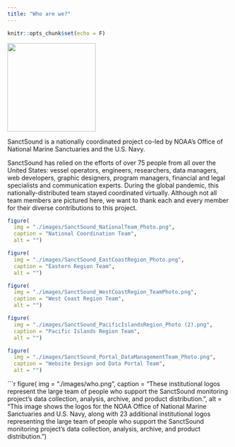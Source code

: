 ```yaml
---
title: "Who are we?"
---
```


```r
knitr::opts_chunk$set(echo = F)
```

<left>
![](./images/questions/SanctSound_logo.png){width="200"}
</left>

SanctSound is a nationally coordinated project co-led by NOAA’s Office of National Marine Sanctuaries and the U.S. Navy.

SanctSound has relied on the efforts of over 75 people from all over the United States: vessel operators, engineers, researchers, data managers, web developers, graphic designers, program managers, financial and legal specialists and communication experts. During the global pandemic, this nationally-distributed team stayed coordinated virtually. Although not all team members are pictured here, we want to thank each and every member for their diverse contributions to this project. 

```r
figure(
  img = "./images/SanctSound_NationalTeam_Photo.png",
  caption = "National Coordination Team",
  alt = "")
```

```r
figure(
  img = "./images/SanctSound_EastCoastRegion_Photo.png",
  caption = "Eastern Region Team",
  alt = "")
```

```r
figure(
  img = "./images/SanctSound_WestCoastRegion_TeamPhoto.png",
  caption = "West Coast Region Team",
  alt = "")
```

```r
figure(
  img = "./images/SanctSound_PacificIslandsRegion_Photo (2).png",
  caption = "Pacific Islands Region Team",
  alt = "")
```

```r
figure(
  img = "./images/SanctSound_Portal_DataManagementTeam_Photo.png",
  caption = "Website Design and Data Portal Team",
  alt = "")
```

```r
figure(
  img = "./images/who.png",
  caption = "These institutional logos represent the large team of people who support the SanctSound monitoring project’s data collection, analysis, archive, and product distribution.",
  alt = "This image shows the logos for the NOAA Office of National Marine Sanctuaries and U.S. Navy, along with 23 additional institutional logos representing the large team of people who support the SanctSound monitoring project’s data collection, analysis, archive, and product distribution. ")

